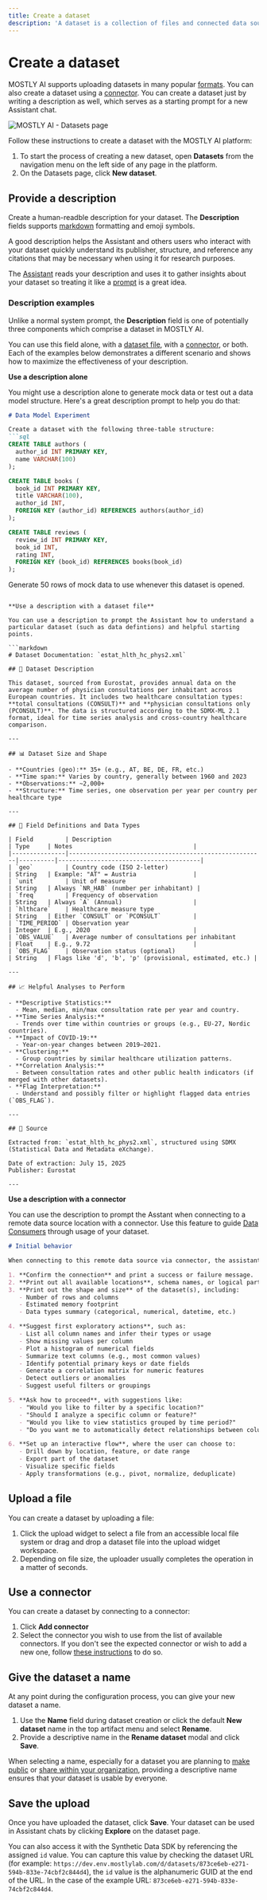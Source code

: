 ```yaml
---
title: Create a dataset
description: 'A dataset is a collection of files and connected data sources grouped together. These instructions walk you through the process of creating a new dataset.'
---
```



# Create a dataset

MOSTLY AI supports uploading datasets in many popular [formats](./prepare-data.mdx). You can also create a dataset using a [connector](../connectors.mdx). You can create a dataset just by writing a description as well, which serves as a starting prompt for a new Assistant chat.

<Image src="/docimages/datasets/001-datasets-new-dataset.webp" alt="MOSTLY AI - Datasets page" width={800} height={300} />

Follow these instructions to create a dataset with the MOSTLY AI platform:

1. To start the process of creating a new dataset, open **Datasets** from the navigation menu on the left side of any page in the platform.
2. On the Datasets page, click **New dataset**.

## Provide a description

Create a human-readble description for your dataset. The **Description** fields supports [markdown](https://commonmark.org/help/) formatting and emoji symbols.

A good description helps the Assistant and others users who interact with your dataset quickly understand its publisher, structure, and reference any citations that may be necessary when using it for research purposes.

The [Assistant](../assistant.mdx) reads your description and uses it to gather insights about your dataset so treating it like a [prompt](../assistant/prompt-examples.mdx) is a great idea.

### Description examples

Unlike a normal system prompt, the **Description** field is one of potentially three components which comprise a dataset in MOSTLY AI.

You can use this field alone, with a [dataset file](#upload-a-file), with a [connector](use-a-connector), or both. Each of the examples below demonstrates a different scenario and shows how to maximize the effectiveness of your description.

**Use a description alone**

You might use a description alone to generate mock data or test out a data model structure. Here's a great description prompt to help you do that:

```markdown
# Data Model Experiment

Create a dataset with the following three-table structure:
```sql
CREATE TABLE authors (
  author_id INT PRIMARY KEY,
  name VARCHAR(100)
);

CREATE TABLE books (
  book_id INT PRIMARY KEY,
  title VARCHAR(100),
  author_id INT,
  FOREIGN KEY (author_id) REFERENCES authors(author_id)
);

CREATE TABLE reviews (
  review_id INT PRIMARY KEY,
  book_id INT,
  rating INT,
  FOREIGN KEY (book_id) REFERENCES books(book_id)
);
```

Generate 50 rows of mock data to use whenever this dataset is opened.
```

**Use a description with a dataset file**

You can use a description to prompt the Assistant how to understand a particular dataset (such as data defintions) and helpful starting points.

```markdown
# Dataset Documentation: `estat_hlth_hc_phys2.xml`

## 📄 Dataset Description

This dataset, sourced from Eurostat, provides annual data on the average number of physician consultations per inhabitant across European countries. It includes two healthcare consultation types: **total consultations (CONSULT)** and **physician consultations only (PCONSULT)**. The data is structured according to the SDMX-ML 2.1 format, ideal for time series analysis and cross-country healthcare comparison.

---

## 📊 Dataset Size and Shape

- **Countries (geo):** 35+ (e.g., AT, BE, DE, FR, etc.)
- **Time span:** Varies by country, generally between 1960 and 2023
- **Observations:** ~2,000+
- **Structure:** Time series, one observation per year per country per healthcare type

---

## 🧾 Field Definitions and Data Types

| Field         | Description                                           | Type     | Notes                                  |
|---------------|-------------------------------------------------------|----------|----------------------------------------|
| `geo`         | Country code (ISO 2-letter)                           | String   | Example: "AT" = Austria                |
| `unit`        | Unit of measure                                       | String   | Always `NR_HAB` (number per inhabitant) |
| `freq`        | Frequency of observation                              | String   | Always `A` (Annual)                    |
| `hlthcare`    | Healthcare measure type                               | String   | Either `CONSULT` or `PCONSULT`         |
| `TIME_PERIOD` | Observation year                                      | Integer  | E.g., 2020                             |
| `OBS_VALUE`   | Average number of consultations per inhabitant        | Float    | E.g., 9.72                             |
| `OBS_FLAG`    | Observation status (optional)                         | String   | Flags like 'd', 'b', 'p' (provisional, estimated, etc.) |

---

## 📈 Helpful Analyses to Perform

- **Descriptive Statistics:**
  - Mean, median, min/max consultation rate per year and country.
- **Time Series Analysis:**
  - Trends over time within countries or groups (e.g., EU-27, Nordic countries).
- **Impact of COVID-19:**
  - Year-on-year changes between 2019–2021.
- **Clustering:**
  - Group countries by similar healthcare utilization patterns.
- **Correlation Analysis:**
  - Between consultation rates and other public health indicators (if merged with other datasets).
- **Flag Interpretation:**
  - Understand and possibly filter or highlight flagged data entries (`OBS_FLAG`).

---

## 📂 Source

Extracted from: `estat_hlth_hc_phys2.xml`, structured using SDMX (Statistical Data and Metadata eXchange).

Date of extraction: July 15, 2025  
Publisher: Eurostat

---
```

**Use a description with a connector**

You can use the description to prompt the Asstant when connecting to a remote data source location with a connector. Use this feature to guide [Data Consumers](/quick-start/data-consumers) through usage of your dataset.

```markdown
# Initial behavior

When connecting to this remote data source via connector, the assistant should:

1. **Confirm the connection** and print a success or failure message.
2. **Print out all available locations**, schema names, or logical partitions present in the dataset (e.g., country names, data folders, table groups, etc.).
3. **Print out the shape and size** of the dataset(s), including:
   - Number of rows and columns
   - Estimated memory footprint
   - Data types summary (categorical, numerical, datetime, etc.)

4. **Suggest first exploratory actions**, such as:
   - List all column names and infer their types or usage
   - Show missing values per column
   - Plot a histogram of numerical fields
   - Summarize text columns (e.g., most common values)
   - Identify potential primary keys or date fields
   - Generate a correlation matrix for numeric features
   - Detect outliers or anomalies
   - Suggest useful filters or groupings

5. **Ask how to proceed**, with suggestions like:
   - "Would you like to filter by a specific location?"
   - "Should I analyze a specific column or feature?"
   - "Would you like to view statistics grouped by time period?"
   - "Do you want me to automatically detect relationships between columns?"

6. **Set up an interactive flow**, where the user can choose to:
   - Drill down by location, feature, or date range
   - Export part of the dataset
   - Visualize specific fields
   - Apply transformations (e.g., pivot, normalize, deduplicate)
```

## Upload a file

You can create a dataset by uploading a file:

1. Click the upload widget to select a file from an accessible local file system or drag and drop a dataset file into the upload widget workspace.
2. Depending on file size, the uploader usually completes the operation in a matter of seconds.

## Use a connector

You can create a dataset by connecting to a connector:

1. Click **Add connector**
2. Select the connector you wish to use from the list of available connectors. If you don't see the expected connector or wish to add a new one, follow [these instructions](../connectors/create.mdx) to do so.

## Give the dataset a name

At any point during the configuration process, you can give your new dataset a name.

1. Use the **Name** field during dataset creation or click the default **New dataset** name in the top artifact menu and select **Rename**.
2. Provide a descriptive name in the **Rename dataset** modal and click **Save**.

When selecting a name, especially for a dataset you are planning to [make public](../public-private-resources.mdx) or [share within your organization](../organizations/manage-resources.mdx), providing a descriptive name ensures that your dataset is usable by everyone.

## Save the upload

Once you have uploaded the dataset, click **Save**. Your dataset can be used in Assistant chats by clicking **Explore** on the dataset page.

You can also access it with the Synthetic Data SDK by referencing the assigned `id` value. You can capture this value by checking the dataset URL (for example: `https://dev.env.mostlylab.com/d/datasets/873ce6eb-e271-594b-833e-74cbf2c844d4`), the `id` value is the alphanumeric GUID at the end of the URL. In the case of the example URL: `873ce6eb-e271-594b-833e-74cbf2c844d4`.
